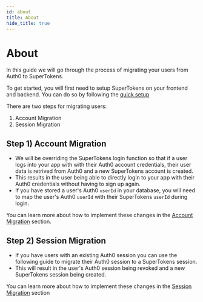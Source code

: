 ```yaml
---
id: about
title: About
hide_title: true
---
```


# About

In this guide we will go through the process of migrating your users from Auth0 to SuperTokens.

To get started, you will first need to setup SuperTokens on your frontend and backend. You can do so by following the [quick setup](/docs/emailpassword/quick-setup/frontend)

There are two steps for migrating users:

1. Account Migration
2. Session Migration


## Step 1) Account Migration

- We will be overriding the SuperTokens login function so that if a user logs into your app with with their Auth0 account credentials, their user data is retrived from Auth0 and a new SuperTokens account is created.
- This results in the user being able to directly login to your app with their Auth0 credentials without having to sign up again.
- If you have stored a user's Auth0 `userId` in your database, you will need to map the user's Auth0 `userId` with their SuperTokens `userId` during login.

You can learn more about how to implement these changes in the [Account Migration](./account-migration/modifications-to-login) section.

## Step 2) Session Migration
- If you have users with an existing Auth0 session you can use the following guide to migrate their Auth0 session to a SuperTokens session.
- This will result in the user's Auth0 session being revoked and a new SuperTokens session being created.

You can learn more about how to implement these changes in the [Session Migration](./session-migration) section